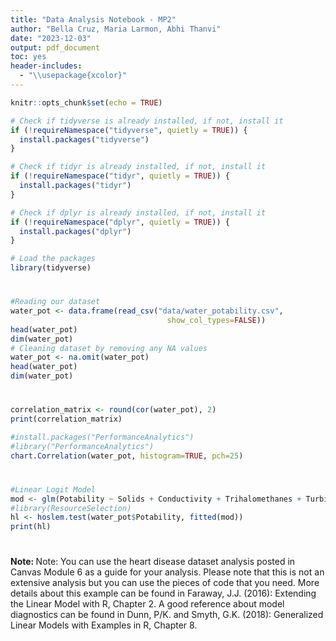 ```yaml
---
title: "Data Analysis Notebook - MP2"
author: "Bella Cruz, Maria Larmon, Abhi Thanvi"
date: "2023-12-03"
output: pdf_document
toc: yes
header-includes:
  - "\\usepackage{xcolor}"
---
```


```r
knitr::opts_chunk$set(echo = TRUE)
```

```r
# Check if tidyverse is already installed, if not, install it
if (!requireNamespace("tidyverse", quietly = TRUE)) {
  install.packages("tidyverse")
}

# Check if tidyr is already installed, if not, install it
if (!requireNamespace("tidyr", quietly = TRUE)) {
  install.packages("tidyr")
}

# Check if dplyr is already installed, if not, install it
if (!requireNamespace("dplyr", quietly = TRUE)) {
  install.packages("dplyr")
}

# Load the packages
library(tidyverse)

```

# \textcolor{salmon}{Data Profile}
```r
#Reading our dataset
water_pot <- data.frame(read_csv("data/water_potability.csv", 
                                   show_col_types=FALSE))
head(water_pot)
dim(water_pot)
# Cleaning dataset by removing any NA values
water_pot <- na.omit(water_pot)
head(water_pot)
dim(water_pot)
```
# \textcolor{black}{Above, the dataset was cleaned by dropping any NA values for any of the water quality attributes.}

\newpage

\newpage
# \textcolor{cyan!90!blue}{Data Exploration} \vspace{2mm}
\textbf{This section is a exploratory analysis of this data set in order to evaluate the water quality attributes and their relationship with the drinking water status.}

\textbf{1.a)}
```r

correlation_matrix <- round(cor(water_pot), 2)
print(correlation_matrix)

#install.packages("PerformanceAnalytics")
#library("PerformanceAnalytics")
chart.Correlation(water_pot, histogram=TRUE, pch=25)

```
# \textcolor{black}{The correlation matrix provides insight into the relationships between the water quality attributes and potability. It looks like the attribute hardness has zero correlation with the potability, so this attribute is not necessary for fitting a model when potability is the response. Sulfate, conductivity, and organic carbon all have a negative correlation with potability, implying that lower probability of potable water is related to higher levels of sulfate, conductivity, and/or organic carbon in the water. The largest magnitude in the correlation matrix is 0.16, which is relatively larger than the other correlations. This could potentially imply collinearity between sulfate and solids. The graphs visually show the correlation between each of the attributes and the potability. The relationships between potability and ph, Hardness, Chloramines, Sulfate and Organic_carbon all have non-linear trends, implying that these attributes are not effective for predicting a water's potability.}

\newpage
# \textcolor{cyan!90!blue}{Model Fitting} \vspace{2mm}
\textbf{This section fits an appropriate model to this data set in order to make predictions about the potability of water given a set of measurements on water quality attributes.}
```r
#Linear Logit Model
mod <- glm(Potability ~ Solids + Conductivity + Trihalomethanes + Turbidity, family=binomial, data=water_pot)
#library(ResourceSelection)
hl <- hoslem.test(water_pot$Potability, fitted(mod))
print(hl)
```
# \textcolor{black}{Based on the results of the correlation matrix and its visuals, a linear logit model was created with Potability as the reponse variable with the predictors, Solids, Conductivity, Trihalomethanes, and Turbidity. These predictors were chosen because there was a linear trend with each attribute's relationship to potability. From the Hosmer and Lemeshow Goodness-of-fit test, we can assume that the model created is a good fit for the data.}

\newpage 
# \textcolor{cyan!90!blue}{Predictor Selection} \vspace{2mm}
\textbf{This section selects the best predictors determining the water potability. Make sure you take care about potential collinearity issues (if any), and includes appropriate model diagnostics taking into account potential unduly observations.}

\newpage 
# \textcolor{cyan!90!blue}{Model Evaluation - Predictive Power} \vspace{2mm}
\textbf{This section summarizes the predictive power of the final model selected, using correlation based measures and likelihood based measures.}

\newpage 
# \textcolor{cyan!90!blue}{Model Evaluation - Classification Tables} \vspace{2mm}
\textbf{This section uses classification tables to measure the predictive power of the best final model selected based on the results obtained in (c). Implement the leave-one-out cross-validation
method for this step.}

\newpage
**Note: **
Note: You can use the heart disease dataset analysis posted in Canvas Module 6 as a guide
for your analysis. Please note that this is not an extensive analysis but you can use the pieces
of code that you need. More details about this example can be found in Faraway, J.J. (2016):
Extending the Linear Model with R, Chapter 2. A good reference about model diagnostics can
be found in Dunn, P/K. and Smyth, G.K. (2018): Generalized Linear Models with Examples
in R, Chapter 8.



